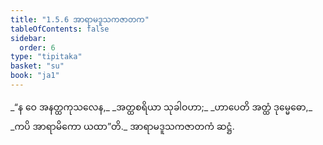 ```yaml
---
title: "1.5.6 အာရာမဒူသကဇာတက"
tableOfContents: false
sidebar:
  order: 6
type: "tipitaka"
basket: "su"
book: "ja1"
---
```



<DynamicBreadcrumb />

<Division number="46" book="ja1" e="ch" v="22" p="11">

<Paragraph number="100" type="verses" book="ja1">
_“န ဝေ အနတ္ထကုသလေန,_  
_အတ္ထစရိယာ သုခါဝဟာ;_  
_ဟာပေတိ အတ္ထံ ဒုမ္မေဓော,_  
_ကပိ အာရာမိကော ယထာ”တိ._  


</Paragraph>
</Division>

<Paragraph number="101" type="center" book="ja1">
အာရာမဒူသကဇာတကံ ဆဋ္ဌံ.
</Paragraph>